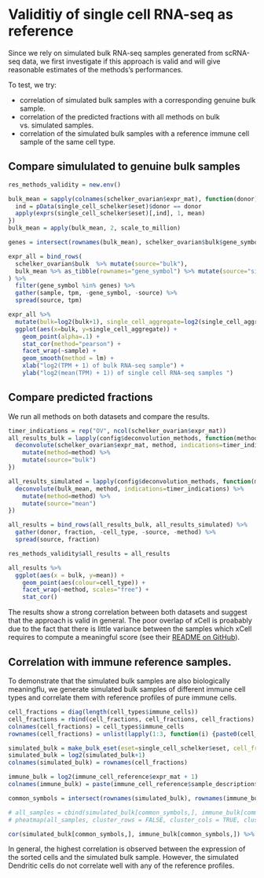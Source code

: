 # Validitiy of single cell RNA-seq as reference

Since we rely on simulated bulk RNA-seq samples generated from scRNA-seq data, we
first investigate if this approach is valid and will give reasonable
estimates of the methods's performances.

To test, we try:

* correlation of simulated bulk samples with a corresponding genuine bulk sample.
* correlation of the predicted fractions with all methods on bulk vs. simulated samples.
* correlation of the simulated bulk samples with a reference immune cell sample of the same cell type.


## Compare simululated to genuine bulk samples
```r
res_methods_validity = new.env()
```

```r
bulk_mean = sapply(colnames(schelker_ovarian$expr_mat), function(donor) {
  ind = pData(single_cell_schelker$eset)$donor == donor
  apply(exprs(single_cell_schelker$eset)[,ind], 1, mean)
})
bulk_mean = apply(bulk_mean, 2, scale_to_million)
```

```r
genes = intersect(rownames(bulk_mean), schelker_ovarian$bulk$gene_symbol)

expr_all = bind_rows(
  schelker_ovarian$bulk  %>% mutate(source="bulk"),
  bulk_mean %>% as_tibble(rownames="gene_symbol") %>% mutate(source="single_cell_aggregate")
) %>%
  filter(gene_symbol %in% genes) %>%
  gather(sample, tpm, -gene_symbol, -source) %>%
  spread(source, tpm)
```

```r
expr_all %>%
  mutate(bulk=log2(bulk+1), single_cell_aggregate=log2(single_cell_aggregate+1)) %>%
  ggplot(aes(x=bulk, y=single_cell_aggregate)) +
    geom_point(alpha=.1) +
    stat_cor(method="pearson") +
    facet_wrap(~sample) +
    geom_smooth(method = lm) +
    xlab("log2(TPM + 1) of bulk RNA-seq sample") +
    ylab("log2(mean(TPM) + 1)) of single cell RNA-seq samples ")
```



## Compare predicted fractions
We run all methods on both datasets and compare the results.
```r
timer_indications = rep("OV", ncol(schelker_ovarian$expr_mat))
all_results_bulk = lapply(config$deconvolution_methods, function(method) {
  deconvolute(schelker_ovarian$expr_mat, method, indications=timer_indications) %>%
    mutate(method=method) %>%
    mutate(source="bulk")
})

all_results_simulated = lapply(config$deconvolution_methods, function(method) {
  deconvolute(bulk_mean, method, indications=timer_indications) %>%
    mutate(method=method) %>%
    mutate(source="mean")
})

all_results = bind_rows(all_results_bulk, all_results_simulated) %>%
  gather(donor, fraction, -cell_type, -source, -method) %>%
  spread(source, fraction)

res_methods_validity$all_results = all_results
```

```r
all_results %>%
  ggplot(aes(x = bulk, y=mean)) +
    geom_point(aes(colour=cell_type)) +
    facet_wrap(~method, scales="free") +
    stat_cor()
```

The results show a strong correlation between both datasets and suggest that the approach is valid in general.
The poor overlap of xCell is proabably due to the fact that there is little variance between the samples which xCell
requires to compute a meaningful score (see their [README on
GitHub](https://github.com/dviraran/xCell/blob/ce4d43121c4a161b1e72a50dc875e43d9cf89b0d/README.Md)).


## Correlation with immune reference samples.
To demonstrate that the simulated bulk samples are also biologically meaningflu, we generate
simulated bulk samples of different immune cell types and correlate them with
reference profiles of pure immune cells.

```r
cell_fractions = diag(length(cell_types$immune_cells))
cell_fractions = rbind(cell_fractions, cell_fractions, cell_fractions)
colnames(cell_fractions) = cell_types$immune_cells
rownames(cell_fractions) = unlist(lapply(1:3, function(i) {paste0(cell_types$immune_cells, "_", i)}))

simulated_bulk = make_bulk_eset(eset=single_cell_schelker$eset, cell_fractions = cell_fractions, n_cells=500, combine=mean) %>% exprs()
simulated_bulk = log2(simulated_bulk+1)
colnames(simulated_bulk) = rownames(cell_fractions)

immune_bulk = log2(immune_cell_reference$expr_mat + 1)
colnames(immune_bulk) = paste(immune_cell_reference$sample_description$cell_type, immune_cell_reference$sample_description$sample)

common_symbols = intersect(rownames(simulated_bulk), rownames(immune_bulk))

# all_samples = cbind(simulated_bulk[common_symbols,], immune_bulk[common_symbols, ])
# pheatmap(all_samples, cluster_rows = FALSE, cluster_cols = TRUE, clustering_distance_cols="correlation")

cor(simulated_bulk[common_symbols,], immune_bulk[common_symbols,]) %>% pheatmap()
```

In general, the highest correlation is observed between the expression of the sorted cells and the simulated bulk sample.
However, the simulated Dendritic cells do not correlate well with any of the reference profiles.
